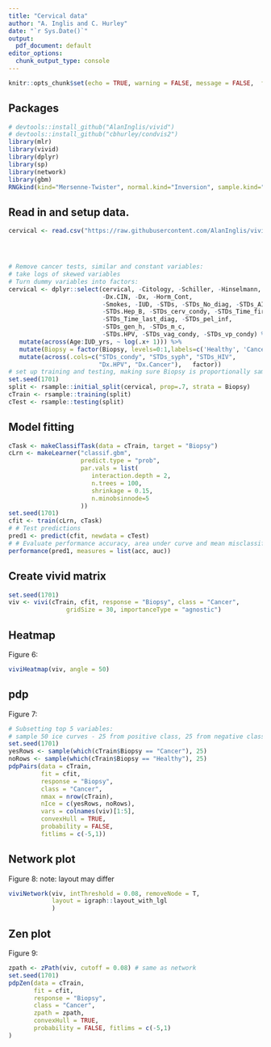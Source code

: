 ```yaml
---
title: "Cervical data"
author: "A. Inglis and C. Hurley"
date: "`r Sys.Date()`"
output:
  pdf_document: default
editor_options:
  chunk_output_type: console
---
```


```r
knitr::opts_chunk$set(echo = TRUE, warning = FALSE, message = FALSE,  fig.width=5, fig.height=5 ,fig.align="center",fig.path="cfigs/")
```


## Packages
```r
# devtools::install_github("AlanInglis/vivid")
# devtools::install_github("cbhurley/condvis2")
library(mlr)
library(vivid)
library(dplyr)
library(sp)
library(network)
library(gbm)
RNGkind(kind="Mersenne-Twister", normal.kind="Inversion", sample.kind="Rejection" ) # defaults

```

## Read in and setup data.

```r


cervical <- read.csv("https://raw.githubusercontent.com/AlanInglis/vivid/master/paperCodeData/cervicalCancer.csv",sep=",",  na.strings = c('?'), stringsAsFactors = FALSE)




# Remove cancer tests, similar and constant variables:
# take logs of skewed variables
# Turn dummy variables into factors:
cervical <- dplyr::select(cervical, -Citology, -Schiller, -Hinselmann,
                          -Dx.CIN, -Dx, -Horm_Cont,
                          -Smokes, -IUD, -STDs, -STDs_No_diag, -STDs_AIDS,
                          -STDs.Hep_B, -STDs_cerv_condy, -STDs_Time_first_diag,
                          -STDs_Time_last_diag, -STDs_pel_inf,
                          -STDs_gen_h, -STDs_m_c,
                          -STDs.HPV, -STDs_vag_condy, -STDs_vp_condy) %>%
   mutate(across(Age:IUD_yrs, ~ log(.x+ 1))) %>%
   mutate(Biopsy = factor(Biopsy, levels=0:1,labels=c('Healthy', 'Cancer') )) %>%
   mutate(across(.cols=c("STDs_condy", "STDs_syph", "STDs_HIV",
                         "Dx.HPV", "Dx.Cancer"),   factor))
# set up training and testing, making sure Biopsy is proportionally sampled
set.seed(1701)
split <- rsample::initial_split(cervical, prop=.7, strata = Biopsy)
cTrain <- rsample::training(split)
cTest <- rsample::testing(split)
```

## Model fitting

```r
cTask <- makeClassifTask(data = cTrain, target = "Biopsy")
cLrn <- makeLearner("classif.gbm",
                    predict.type = "prob",
                    par.vals = list(
                       interaction.depth = 2,
                       n.trees = 100,
                       shrinkage = 0.15,
                       n.minobsinnode=5
                    ))
set.seed(1701)
cfit <- train(cLrn, cTask)
# # Test predictions
pred1 <- predict(cfit, newdata = cTest)
# # Evaluate performance accuracy, area under curve and mean misclassification error
performance(pred1, measures = list(acc, auc))
```


## Create vivid matrix 
```r
set.seed(1701)
viv <- vivi(cTrain, cfit, response = "Biopsy", class = "Cancer",
                gridSize = 30, importanceType = "agnostic")
```

## Heatmap
Figure 6:
```r
viviHeatmap(viv, angle = 50)
```



## pdp
Figure 7:
```r
# Subsetting top 5 variables:
# sample 50 ice curves - 25 from positive class, 25 from negative class:
set.seed(1701)
yesRows <- sample(which(cTrain$Biopsy == "Cancer"), 25)
noRows <- sample(which(cTrain$Biopsy == "Healthy"), 25)
pdpPairs(data = cTrain,
         fit = cfit,
         response = "Biopsy",
         class = "Cancer",
         nmax = nrow(cTrain),
         nIce = c(yesRows, noRows),
         vars = colnames(viv)[1:5],
         convexHull = TRUE,
         probability = FALSE,
         fitlims = c(-5,1))
```




## Network plot
Figure 8: 
note: layout may differ 
```r
viviNetwork(viv, intThreshold = 0.08, removeNode = T,
            layout = igraph::layout_with_lgl
            )
```



## Zen plot
Figure 9:
```r
zpath <- zPath(viv, cutoff = 0.08) # same as network
set.seed(1701)
pdpZen(data = cTrain,
       fit = cfit,
       response = "Biopsy",
       class = "Cancer",
       zpath = zpath,
       convexHull = TRUE,
       probability = FALSE, fitlims = c(-5,1)
)
```



